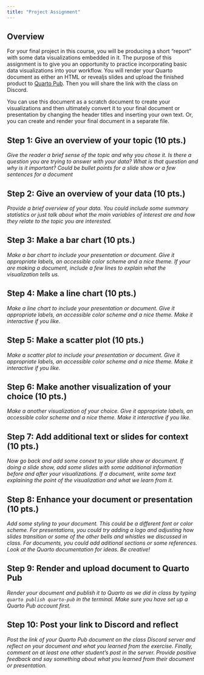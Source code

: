 ```yaml
---
title: "Project Assignment"
---
```


## Overview

For your final project in this course, you will be producing a short "report" with some data visualizations embedded in it. The purpose of this assignment is to give you an opportunity to practice incorporating basic data visualizations into your workflow. You will render your Quarto document as either an HTML or revealjs slides and upload the finished product to [Quarto Pub](https://quartopub.com/). Then you will share the link with the class on Discord. 

You can use this document as a scratch document to create your visualizations and then ultimately convert it to your final document or presentation by changing the header titles and inserting your own text. Or, you can create and render your final document in a separate file.  

## Step 1: Give an overview of your topic (10 pts.)

*Give the reader a brief sense of the topic and why you chose it. Is there a question you are trying to answer with your data? What is that question and why is it important? Could be bullet points for a slide show or a few sentences for a document*

## Step 2: Give an overview of your data (10 pts.)

*Provide a brief overview of your data. You could include some summary statistics or just talk about what the main variables of interest are and how they relate to the topic you are interested.*

## Step 3: Make a bar chart (10 pts.)

*Make a bar chart to include your presentation or document. Give it appropriate labels, an accessible color scheme and a nice theme. If your are making a document, include a few lines to explain what the visualization tells us.*

## Step 4: Make a line chart (10 pts.)

*Make a line chart to include your presentation or document. Give it appropriate labels, an accessible color scheme and a nice theme. Make it interactive if you like.*

## Step 5: Make a scatter plot (10 pts.)

*Make a scatter plot to include your presentation or document. Give it appropriate labels, an accessible color scheme and a nice theme. Make it interactive if you like.*

## Step 6: Make another visualization of your choice (10 pts.)

*Make a another visualization of your choice. Give it appropriate labels, an accessible color scheme and a nice theme. Make it interactive if you like.*

## Step 7: Add additional text or slides for context (10 pts.)

*Now go back and add some conext to your slide show or document. If doing a slide show, add some slides with some additional information before and after your visualizations. If a document, write some text explaining the point of the visualization and what we learn from it.*

## Step 8: Enhance your document or presentation (10 pts.)

*Add some styling to your document. This could be a different font or color scheme. For presentations, you could try adding a logo and adjusting how slides transition or some of the other bells and whistles we discussed in class. For documents, you could add aditional sections or some references. Look at the Quarto documentation for ideas. Be creative!*

## Step 9: Render and upload document to Quarto Pub

*Render your document and publish it to Quarto as we did in class by typing `quarto publish quarto-pub` in the terminal. Make sure you have set up a Quarto Pub account first.*

## Step 10: Post your link to Discord and reflect

*Post the link of your Quarto Pub document on the class Discord server and reflect on your document and what you learned from the exercise. Finally, comment on at least one other student's post in the server. Provide positive feedback and say something about what you learned from their document or presentation.*



